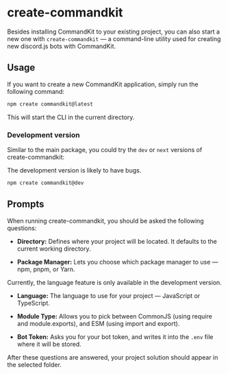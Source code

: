 
# create-commandkit

Besides installing CommandKit to your existing project, you can also start a new one with `create-commandkit` — a command-line utility used for creating new discord.js bots with CommandKit.

## Usage

If you want to create a new CommandKit application, simply run the following command:

```sh copy
npm create commandkit@latest
```

This will start the CLI in the current directory.

### Development version

Similar to the main package, you could try the `dev` or `next` versions of create-commandkit:

<Callout type="warning">
  The development version is likely to have bugs.
</Callout>

```sh copy
npm create commandkit@dev
```

## Prompts

When running create-commandkit, you should be asked the following questions:

- **Directory:** Defines where your project will be located. It defaults to the current working directory.

- **Package Manager:** Lets you choose which package manager to use — npm, pnpm, or Yarn.

<Callout type="warning">
  Currently, the language feature is only available in the development version.
</Callout>

- **Language:** The language to use for your project — JavaScript or TypeScript.

- **Module Type:** Allows you to pick between CommonJS (using require and module.exports), and ESM (using import and export).

- **Bot Token:** Asks you for your bot token, and writes it into the `.env` file where it will be stored.

After these questions are answered, your project solution should appear in the selected folder.
